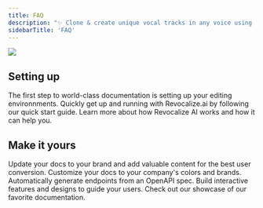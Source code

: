 ```yaml
---
title: FAQ
description: "✨ Clone & create unique vocal tracks in any voice using AI."
sidebarTitle: 'FAQ'
---
```


<img src="/images/banner.png" />

## Setting up
The first step to world-class documentation is setting up your editing environnments. 
<CardGroup cols={2}>
  <Card title="Quick Start" icon="pen-to-square" href="/docs/quickstart">
    Quickly get up and running with Revocalize.ai by following our quick start guide.
  </Card>
  <Card title="What is Revocalize AI?" icon="image" href="https://mintlify.com/docs/development">
    Learn more about how Revocalize AI works and how it can help you.
  </Card>
</CardGroup>

## Make it yours
Update your docs to your brand and add valuable content for the best user conversion. 
<CardGroup cols={2}>
  <Card title="Customize Style" icon="palette" href="https://mintlify.com/docs/settings/global" >
    Customize your docs to your company's colors and brands.
  </Card>
  <Card title="Reference APIs" icon="code" href="https://mintlify.com/docs/api-playground/openapi" >
    Automatically generate endpoints from an OpenAPI spec.
  </Card>
  <Card title="Add Components" icon="screwdriver-wrench" href="https://mintlify.com/docs/components/accordion">
    Build interactive features and designs to guide your users.
  </Card>
  <Card title="Get Inspiration" icon="stars" href="https://mintlify.com/showcase">
    Check out our showcase of our favorite documentation. 
  </Card>
</CardGroup>